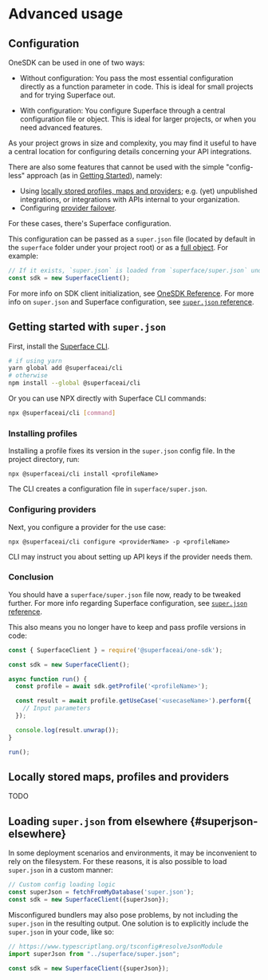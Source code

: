 # Advanced usage
## Configuration
OneSDK can be used in one of two ways:

* Without configuration: You pass the most essential configuration directly as a function parameter in code. This is ideal for small projects and for trying Superface out.

* With configuration: You configure Superface through a central configuration file or object. This is ideal for larger projects, or when you need advanced features.

As your project grows in size and complexity, you may find it useful to have a central location for configuring details concerning your API integrations.

There are also some features that cannot be used with the simple "config-less" approach (as in [Getting Started](./getting-started.mdx)), namely:
  - Using [locally stored profiles, maps and providers](#local); e.g. (yet) unpublished integrations, or integrations with APIs internal to your organization. 
  - Configuring [provider failover](./guides/using-multiple-providers.mdx#failover).

For these cases, there's Superface configuration.

This configuration can be passed as a `super.json` file (located by default in the `superface` folder under your project root) or as a [full object](#superjson-elsewhere). For example:

```javascript
// If it exists, `super.json` is loaded from `superface/super.json` under project root
const sdk = new SuperfaceClient();
```

For more info on SDK client initialization, see [OneSDK Reference](reference/one-sdk.mdx#configuration). For more info on `super.json` and Superface configuration, see [`super.json` reference](reference/superjson.mdx).

## Getting started with `super.json`

First, install the [Superface CLI](https://github.com/superfaceai/cli).

```sh
# if using yarn
yarn global add @superfaceai/cli
# otherwise
npm install --global @superfaceai/cli
```

Or you can use NPX directly with Superface CLI commands:

```sh
npx @superfaceai/cli [command]
```

### Installing profiles

Installing a profile fixes its version in the `super.json` config file. In the project directory, run:

```shell
npx @superfaceai/cli install <profileName>
```

The CLI creates a configuration file in `superface/super.json`.

### Configuring providers

Next, you configure a provider for the use case:

```shell
npx @superfaceai/cli configure <providerName> -p <profileName>
```

CLI may instruct you about setting up API keys if the provider needs them.

### Conclusion

You should have a `superface/super.json` file now, ready to be tweaked further. 
For more info regarding Superface configuration, see [`super.json` reference](reference/superjson.mdx).

 This also means you no longer have to keep and pass profile versions in code:

```js
const { SuperfaceClient } = require('@superfaceai/one-sdk');

const sdk = new SuperfaceClient();

async function run() {
  const profile = await sdk.getProfile('<profileName>');

  const result = await profile.getUseCase('<usecaseName>').perform({
    // Input parameters
  });

  console.log(result.unwrap());
}

run();
```

## Locally stored maps, profiles and providers

TODO

## Loading `super.json` from elsewhere {#superjson-elsewhere}

In some deployment scenarios and environments, it may be inconvenient to rely on the filesystem. For these reasons, it is also possible to load `super.json` in a custom manner:

```javascript
// Custom config loading logic
const superJson = fetchFromMyDatabase('super.json');
const sdk = new SuperfaceClient({superJson});
```

Misconfigured bundlers may also pose problems, by not including the `super.json` in the resulting output. One solution is to explicitly include the `super.json` in your code, like so:

```javascript
// https://www.typescriptlang.org/tsconfig#resolveJsonModule
import superJson from "../superface/super.json";

const sdk = new SuperfaceClient({superJson});
```